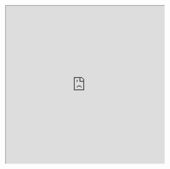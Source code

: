 
<iframe
     src="https://belmontdental.co.uk/wp-content/uploads/2019/12/201810_Belmont_CATALOGUE_COLOURCHART-EN.pdf"
    width="100%"
    height="500px"
    title="SWR-States"
     />

  return (
    <CustomLayout disableRightSidebar>
      hello
    </CustomLayout>
  );
}  

